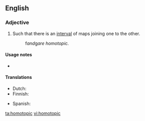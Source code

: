 ==English==
{{wikipedia}}
===Adjective===
{{en-adj|-}}

# {{topology|of two [[map]]s}} Such that there is an [[interval]] of maps joining one to the other.
#: f'' and ''g'' are homotopic.''

====Usage notes====
*{{en-usage-equal}}

====Translations====
{{trans-top|topology}}
* Dutch: {{t-|nl|homotopisch}}
* Finnish: {{t-|fi|homotooppinen}}
{{trans-mid}}
* Spanish: {{t|es|homotópico}}
{{trans-bottom}}

[[ta:homotopic]]
[[vi:homotopic]]